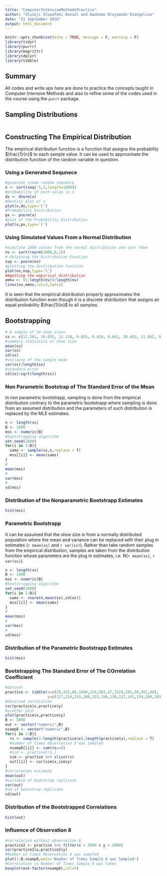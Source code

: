 ```yaml
---
title: "ComputerIntensiveMethodsPractice"
author: "Olusoji Oluwafemi Daniel and Owokomo Olajumoke Evangelina"
date: "21 September 2016"
output: html_document
---
```


```r
knitr::opts_chunk$set(echo = TRUE, message = F, warning = F)
library(tidyr)
library(purrr)
library(magrittr)
library(dplyr)
library(tibble)
```

## Summary

All codes and write ups here are done to practice the concepts taught in Computer Intensive Methods and also to refine some of the codes used in the course using the `purrr` package.

## Sampling Distributions

```r

```

## Constructing The Empirical Distribution

The empirical distribution function is a function that assigns the probability $\frac{1}{n}$ to each sample value. It can be used to approximate the distribution function of the random variable in question.

### Using a Generated Sequnece

```r
#generate ssome random sequence
x <- sort(seq(-5,5,length=1000))
#probability of each value in x
dx <- dnorm(x)
#Density plot of x
plot(x,dx,type='l')
#Probability Distribution
px <- pnorm(x)
#plot of the Probability Distribution
plot(x,px,type='l')
```

### Using Simulated Values From a Normal Distribution

```r
#simulate 1000 values from the normal distribution and sort them
nv <- sort(rnorm(1000,0,1))
# Obtaining the Distribution Function
nvp <- pnorm(nv)
#plotting the distribution function
plot(nv,nvp,type='l')
##getting the empirical distribution
emnv <- (1:length(nv))/length(nv)
lines(nv,emnv,col=3,lwd=2)
```

It is seen that the empirical distribution properly approximates the distribution function even though it is a discrete distribution that assigns an equal probability $\frac{1}{n}$ to all samples.

## Bootstrapping


```r
# A sample of 10 shoe sizes
ss <- c(11.201, 10.035, 11.118, 9.055, 9.434, 9.663, 10.403, 11.662, 9.285,8.84)
#summary statistics of shoe size
mean(ss)
var(ss)
sd(ss)
#variacne of the sample mean
var(ss)/length(ss)
#standard error 
sd(ss)/sqrt(length(ss))
```

### Non Parametric Bootstrap of The Standard Error of the Mean

In non parametric bootstrapp, sampling is done from the empirical distribution contrary to the parametric bootstrapp where sampling is done from an assumed distribution and the parameters of such distribution is replaced by the MLE estimates.

```r
n <- length(ss)
B <- 1000
mss <- numeric(B)
#bootstrapping algorithm
set.seed(1000)
for(i in 1:B){
  sams <- sample(ss,n,replace = T)
  mss[[i]] <- mean(sams)
}
#
mean(mss)
#
var(mss)
#
sd(mss)
```

### Distribution of the Nonparametric Bootstrapp Estimates

```r
hist(mss)
```

### Parametric Bootstrapp

It can be assumed that the shoe size is from a normally distributed population where the mean and variance can be replaced with their plug in estimates (`r mean(ss)` and `r var(ss)`). Rather than take random samples from the empirical distribution, samples are taken from the distribution function whose parameters are the plug in estimates, i.e. N(`r mean(ss)`, `r var(ss)`).

```r
n <- length(ss)
B <- 1000
mss <- numeric(B)
#bootstrapping algorithm
set.seed(1000)
for(i in 1:B){
  sams <- rnorm(n,mean(ss),sd(ss))
  mss[[i]] <- mean(sams)
}
#
mean(mss)
#
var(mss)
#
sd(mss)
```


### Distribution of the Parametric Bootstrapp Estimates

```r
hist(mss)
```


### Bootstrapping The Standard Error of The COrrelation Coefficient

```r
#dataset
practice <- tibble(x=c(29,435,86,1090,219,503,47,3524,185,98,952,89),
                   y=c(127,214,133,208,153,184,130,217,141,154,194,103))
#observed correlation
cor(practice$x,practice$y)
#scatter plot
plot(practice$x,practice$y)
B <- 5000
out <- vector("numeric",B)
nsamp8 <- vector("numeric",B)
for(i in 1:B){
  rs <- sample(1:length(practice$x),length(practice$x),replace = T)
  #number of times observation 8 was sampled
  nsamp8[[i]] <- sum(rs==8)
  #sim <- practice[rs,]
  sim <- practice %>% slice(rs)
  out[[i]] <- cor(sim$x,sim$y)
}
#correlation estimate
mean(out)
#variance of bootstrap replicate
var(out)
#sd of bootstrap replicate
sd(out)
```

### Distribution of the Bootstrapped Correlations

```r
hist(out)
```

### Influence of Observation 8

```r
#correlation without observation 8
practice2 <- practice %>% filter(x < 2000 & y < 2000)
cor(practice2$x,practice2$y)
#Number of times Observation 8 was sampled
plot(1:B,nsamp8,main='Number of Times Sample 8 was Sampled')
#Correlation vs Number of Times Sample 8 was taken
boxplot(out~factor(nsamp8),col=5)
```






















